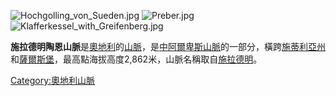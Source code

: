 [[Image:Hochgolling_von_Sueden.jpg|thumb]]
[[Image:Preber.jpg|thumb]] 
[[Image:Klafferkessel_with_Greifenberg.jpg|thumb]]

'''施拉德明陶恩山脈'''是[[奧地利|奧地利]]的[[山脈|山脈]]，是[[中阿爾卑斯山脈|中阿爾卑斯山脈]]的一部分，橫跨[[施蒂利亞州|施蒂利亞州]]和[[薩爾斯堡|薩爾斯堡]]，最高點海拔高度2,862米，山脈名稱取自[[施拉德明|施拉德明]]。

{{Austria-geo-stub}}
[[Category:奧地利山脈|Category:奧地利山脈]]